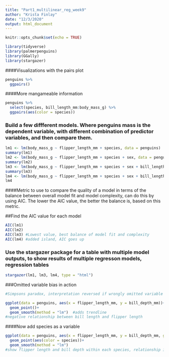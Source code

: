 ```yaml
---
title: "Part1_multilinear_reg_week9"
author: "Krista Finlay"
date: "12/3/2020"
output: html_document
---
```


```r
knitr::opts_chunk$set(echo = TRUE)

library(tidyverse)
library(palmerpenguins)
library(GGally)
library(stargazer)
```


####Visualizations with the pairs plot
```r
penguins %>% 
  ggpairs()
```

####More mangameable information

```r
penguins %>% 
  select(species, bill_length_mm:body_mass_g) %>% 
  ggpairs(aes(color = species))
```

### Build a few diffferent models. Where penguins mass is the dependent variable, with different combination of predictor variables, and then compare them.

```r
lm1 <- lm(body_mass_g ~ flipper_length_mm + species, data = penguins)
summary(lm1)
lm2 <- lm(body_mass_g ~ flipper_length_mm + species + sex, data = penguins)
summary(lm2)
lm3 <- lm(body_mass_g ~ flipper_length_mm + species + sex + bill_length_mm, data = penguins)
summary(lm3)
lm4 <- lm(body_mass_g ~ flipper_length_mm + species + sex + bill_length_mm + island, data = penguins)
lm4
```

####Metric to use to compare the quality of a model in terms of the balance between overall model fit and model complexity, can do this by using AIC. The lower the AIC value, the better the balance is, based on this metric.

##Find the AIC value for each model

```r
AIC(lm1)
AIC(lm2)
AIC(lm3) #Lowest value, best balance of model fit and complexity
AIC(lm4) #added island, AIC goes up
```

### Use the stargazer package for a table with multiple model outputs, to show results of multiple regresson models, regression tables

```r
stargazer(lm1, lm3, lm4, type = "html")
```

###Omitted variable bias in action

```r
#Simpsons paradox, interpretation reversed if wrongly omitted variable

ggplot(data = penguins, aes(x = flipper_length_mm, y = bill_depth_mm))+
  geom_point()+
  geom_smooth(method = "lm")  #adds trendline
#negative relationship between bill length and flipper length
```

####Now add species as a variable

```r
ggplot(data = penguins, aes(x = flipper_length_mm, y = bill_depth_mm, group = species))+  #recognize the group species level
  geom_point(aes(color = species))+
  geom_smooth(method = "lm")
#show flipper length and bill depth within each species, relationship is now reversed
```

